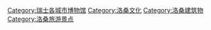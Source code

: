 [[Category:瑞士各城市博物馆|Category:瑞士各城市博物馆]]
[[Category:洛桑文化|Category:洛桑文化]]
[[Category:洛桑建筑物|Category:洛桑建筑物]]
[[Category:洛桑旅游景点|Category:洛桑旅游景点]]